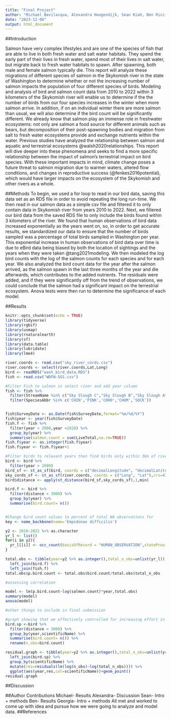 ```yaml
---
title: "Final Project"
author: "Michael Bevilacqua, Alexandra Hoogendijk, Sean Kiah, Ben Riccio, Georgia Sisk"
date: "2023-12-08"
output: html_document
---
```

##Introduction

Salmon have very complex lifestyles and are one of the species of fish that are able to live in both fresh water and salt water habitats. They spend the early part of their lives in fresh water, spend most of their lives in salt water, but migrate back to fresh water habitats to spawn. After spawning, both male and female salmon typically die. This report will analyze these migrations of different species of salmon in the Skykomish river in the state of Washington to determine whether or not the increasing number of salmon impacts the population of four different species of birds. Modeling and analysis of bird and salmon count data from 2010 to 2022 within 3 kilometers of the Skykomish river will enable us to determine if the the number of birds from our four species increases in the winter when more salmon arrive. In addition, if on an individual winter there are more salmon than usual, we will also determine if the bird count will be significantly different. We already know that salmon play an immense role in freshwater ecosystems: not only are salmon  a food source for different animals such as bears, but decomposition of their post-spawning bodies and migration from salt to fresh water ecosystems provide and exchange nutrients within the water. Previous studies have analyzed the relationship between salmon and aquatic and terrestrial ecosystems @walsh2020relationships. This report will dive deeper into these phenomena and seeks to find a more specific relationship between the impact of salmon's terrestrial impact on bird species. With these important impacts in mind, climate change poses a future threat to salmon migration due to warmer waters, altered flow conditions, and changes in reproductive success (@fenkes2016potential), which would have larger impacts on the ecosystem of the Skykomish and other rivers as a whole.

##Methods
To begin, we used a for loop to read in our bird data, saving this data set as an RDS file in order to avoid repeating the long run-time. We then read in our salmon data as a simple csv file and filtered it to only contain data in Skykomish river from years 2010 to 2022. Next, we filtered our bird data from the saved RDS file to only include the birds found within 3 kilometers of the river. We found that human observations of bird data increased exponentially as the years went on, so, in order to get accurate results, we standardized our data to ensure that the number of birds sampled was a percentage of total birds sampled in Washington per year. This exponential increase in human observations of bird data over time is due to eBird data being biased by both the location of sightings and the years when they were taken @tang2021modeling. We then modeled the log bird counts with the log of the salmon counts for each species and for each year. We also analyzed the bird count data for the year after the salmon arrived, as the salmon spawn in the last three months of the year and die afterwards, which contributes to the added nutrients. The residuals were added, and if they were significantly off from the trend of observations, we could conclude that the salmon had a significant impact on the terrestrial ecosystem. Anova tests were then run to determine the significance of each model.

##Results
```r
knitr::opts_chunk$set(echo = TRUE)
library(tidyverse)
library(rgbif)
library(usmap)
library(rnaturalearth)
library(sf)
library(data.table)
library(lubridate)
library(lme4)
```
```r
river.coords <- read.csv("sky_river_cords.csv")
river.coords <- select(river.coords,Lat,Long)
bird <- readRDS("wash_bird_data.RDS")
fish <- read.csv("WDFW-SGS.csv")

#Filter Fish to salmon in select river and add year column 
fish <- fish %>% 
  filter(StreamName %in% c("Sky Slough C","Sky Slough B","Sky Slough A","Snohomish R. Cont. As Skykomish R. @ R.M. 20.51")) %>%
  filter(SpeciesAbbr %in% c('CHIN','PINK','COHO','CHUM','SOCK')) 


fish$SurveyDate <- as.Date(fish$SurveyDate,format="%m/%d/%Y")
fish$year <- year(fish$SurveyDate)
fish.f <- fish %>%
  filter(year > 2008,year <2020) %>%
  group_by(year) %>%
  summarise(salmon.count = sum(LiveTotal,na.rm=TRUE))
fish.f$year <- as.integer(fish.f$year)
fish.f$year <- fish.f$year+1

#Filter birds to relevant years then find birds only within 3km of river 
bird <- bird %>%
  filter(year > 2009)
bird_sf <- st_as_sf(bird, coords = c("decimalLongitude", "decimalLatitude"),crs=4326)
sky_cords_sf <- st_as_sf(river.coords, coords = c("Long", "Lat"),crs=4326)
bird$distance <- apply(st_distance(bird_sf,sky_cords_sf),1,min)

bird.f <- bird %>%
  filter(distance < 3000) %>%
  group_by(year) %>%
  summarise(bird.count= n())


#Change bird count values to percent of total WA observations for 
key <- name_backbone(name='Empidonax difficilis')

y2 <- 2010:2022 %>% as.character
yr_l <- list()
for(i in y2){
  yr_l[[i]] <- occ_count(basisOfRecord = "HUMAN_OBSERVATION",stateProvince="Washington",year=i,country="US",orderKey=key$orderKey)
}

total.obs <- tibble(year=y2 %>% as.integer(),total_n_obs=unlist(yr_l)) %>%
  left_join(bird.f) %>%
  left_join(fish.f)
total.obs$p.bird.count <- total.obs$bird.count/total.obs$total_n_obs

#assessing correlation 

model <- lm(p.bird.count~log(salmon.count)*year,total.obs)
summary(model)
anova(model)

#other things to include in final submission 

#graph showing that we effectively controlled for increasing effort in bird observation data 
bird.sp <-bird %>%
  filter(distance < 3000) %>%
  group_by(year,scientificName) %>%
  summarise(bird.count= n()) %>%
  rename(n_obs=bird.count)

residual.graph <- tibble(year=y2 %>% as.integer(),total_n_obs=unlist(yr_l)) %>% 
  left_join(bird.sp) %>%
  group_by(scientificName) %>% 
  mutate(res=residuals(lm(log(n_obs)~log(total_n_obs)))) %>% 
  ggplot(aes(year,res,col=scientificName))+geom_point()
residual.graph

```


##Discussion

##Author Contributions
Michael- Results
Alexandra- Discussion
Sean- Intro + methods
Ben- Results
Georgia- Intro + methods
All met and worked to come up with idea and pursue how we were going to analyze and model data.
##References
